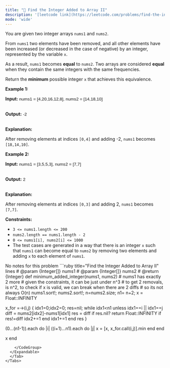 ```yaml
---
title: "🧀 Find the Integer Added to Array II"
description: '[leetcode link](https://leetcode.com/problems/find-the-integer-added-to-array-ii/description/)'
mode: 'wide'
---
```

<Tabs>
  <Tab title="Question" icon="circle-question" iconType="regular">
    <Card>
      <p>You are given two integer arrays <code>nums1</code> and <code>nums2</code>.</p>  <p>From <code>nums1</code> two elements have been removed, and all other elements have been increased (or decreased in the case of negative) by an integer, represented by the variable <code>x</code>.</p>  <p>As a result, <code>nums1</code> becomes <strong>equal</strong> to <code>nums2</code>. Two arrays are considered <strong>equal</strong> when they contain the same integers with the same frequencies.</p>  <p>Return the <strong>minimum</strong> possible integer<em> </em><code>x</code><em> </em>that achieves this equivalence.</p>   <p><strong class="example">Example 1:</strong></p>  <div class="example-block"> <p><strong>Input:</strong> <span class="example-io" style="     font-family: Menlo,sans-serif;     font-size: 0.85rem; ">nums1 = [4,20,16,12,8], nums2 = [14,18,10]</span></p>  <p><br/> <strong>Output:</strong> <span class="example-io" style="     font-family: Menlo,sans-serif;     font-size: 0.85rem; ">-2</span></p>  <p><br/> <strong>Explanation:</strong></p>  <p>After removing elements at indices <code>[0,4]</code> and adding -2, <code>nums1</code> becomes <code>[18,14,10]</code>.</p> </div>  <p><strong class="example">Example 2:</strong></p>  <div class="example-block"> <p><strong>Input:</strong> <span class="example-io" style="     font-family: Menlo,sans-serif;     font-size: 0.85rem; ">nums1 = [3,5,5,3], nums2 = [7,7]</span></p>  <p><br/> <strong>Output:</strong> <span class="example-io" style="     font-family: Menlo,sans-serif;     font-size: 0.85rem; ">2</span></p>  <p><br/> <strong>Explanation:</strong></p>  <p>After removing elements at indices <code>[0,3]</code> and adding 2, <code>nums1</code> becomes <code>[7,7]</code>.</p> </div>   <p><strong>Constraints:</strong></p>  <ul>  <li><code>3 &lt;= nums1.length &lt;= 200</code></li>  <li><code>nums2.length == nums1.length - 2</code></li>  <li><code>0 &lt;= nums1[i], nums2[i] &lt;= 1000</code></li>  <li>The test cases are generated in a way that there is an integer <code>x</code> such that <code>nums1</code> can become equal to <code>nums2</code> by removing two elements and adding <code>x</code> to each element of <code>nums1</code>.</li> </ul> 
    </Card>
  </Tab>
  <Tab title="Solution" icon="lightbulb" iconType="regular" >
    <Card>
      No notes for this problem
</Card>
  <Expandable title="code">
    <CodeGroup dropdown>
```ruby title="Find the Integer Added to Array II" lines
# @param {Integer[]} nums1
# @param {Integer[]} nums2
# @return {Integer}
def minimum_added_integer(nums1, nums2)
  # nums1 has exactly 2 more
  # given the constraints, it can be just under n^3
  # to get 2 removals, is n^2, to check if x is valid, we can break when there are 2 diffs
  # so its not always O(n)
  nums1.sort!; nums2.sort!;
  n=nums2.size; n1= n+2;
  x = Float::INFINITY
  
  x_for =->(i,j) {
    idx1=0;idx2=0; res=nil;
    while idx1<n1
      unless idx1==i || idx1==j
        diff = nums2[idx2]-nums1[idx1]
        res = diff if res.nil?
        return Float::INFINITY if res!=diff
        idx2+=1
      end
      idx1+=1
    end
    res
  }

  (0...(n1-1)).each do |i|
    ((i+1)...n1).each do |j|
      x = [x, x_for.call(i,j)].min
    end
  end

  x
end
```
    </CodeGroup>
  </Expandable>
  </Tab>
</Tabs>